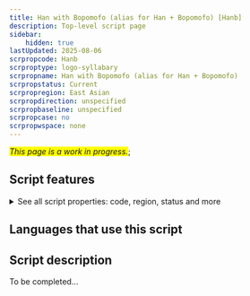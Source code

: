 ```yaml
---
title: Han with Bopomofo (alias for Han + Bopomofo) [Hanb]
description: Top-level script page
sidebar:
    hidden: true
lastUpdated: 2025-08-06
scrpropcode: Hanb
scrproptype: logo-syllabary
scrpropname: Han with Bopomofo (alias for Han + Bopomofo)
scrpropstatus: Current
scrpropregion: East Asian
scrpropdirection: unspecified
scrpropbaseline: unspecified
scrpropcase: no
scrpropwspace: none
---
```


<span style='background-color:yellow'>_This page is a work in progress._</span>;


## Script features

<details>
<summary> See all script properties: code, region, status and more</summary>
<ScriptInfo />
</details>

## Languages that use this script

<WsList script='Hanb' wsMax='5' />

## Script description

To be completed...

